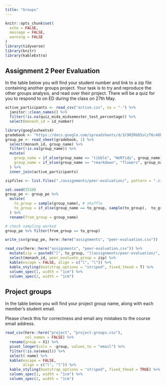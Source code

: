 ```yaml
---
title: "Groups"
---
```


```r
knitr::opts_chunk$set(
  echo = FALSE,
  message = FALSE,
  warning = FALSE
)
library(tidyverse)
library(knitr)
library(kableExtra)
```

## Assignment 2 Peer Evaluation

In the table below you will find your student number and link to a zip
file containing another groups project. Your task is to try and reproduce
the other groups analysis, and read over their project. There will be a
quiz for you to respond to on ED during the class on 27th May. 

```r
active_participants <- read_csv("active.csv", na = "-") %>% 
  janitor::clean_names() %>% 
  filter(!is.na(quiz_mida_midsemester_test_percentage)) %>% 
  select(monash_id = id_number)

library(googlesheets4)
gradebook <- "https://docs.google.com/spreadsheets/d/1C9RZRbD5sCzT6c4OhELdyTaBPCgtKQzX66CuFzUvUxg/edit?usp=sharing"
group_pe <- read_sheet(gradebook, 1) %>% 
  select(monash_id, group_name) %>% 
  filter(!is.na(group_name)) %>% 
  mutate(
    group_name = if_else(group_name == "tibble", "WeRTidy", group_name),
    group_name = if_else(group_name == "rmarkdown", "flowers", group_name)
  ) %>% 
  inner_join(active_participants)

zipfiles <- list.files("./assignments/peer-evaluation/", pattern = ".zip$")

set.seed(5510)
group_pe <- group_pe %>% 
  mutate(
    to_group = sample(group_name), # shuffle
    to_group = if_else(group_name == to_group, sample(to_group),  to_group)
  ) %>% 
  rename(from_group = group_name)

# check sampling worked
group_pe %>% filter(from_group == to_group)

write_csv(group_pe, here::here("assignments", "peer-evaluation.csv"))
```

```r
read_csv(here::here("assignments", "peer-evaluation.csv")) %>% 
  mutate(zip = paste0("[", to_group, "](assignments/peer-evaluation/", to_group, ".zip)")) %>% 
  select(monash_id, peer_evaluate_group = zip) %>% 
  kable(escape = FALSE, align = c("l", "l")) %>% 
  kable_styling(bootstrap_options = "striped", fixed_thead = T) %>% 
  column_spec(1, width = "1cm") %>% 
  column_spec(2, width = "1cm") 
```

## Project groups

In the table below you will find your project group name, along with each member's student email. 

Please check this for correctness and email any mistakes to the course email address.

```r
read_csv(here::here("project", "project-groups.csv"),
         col_names = FALSE) %>% 
  rename(group = X1) %>% 
  pivot_longer(cols = -group, values_to = "email") %>% 
  filter(!is.na(email)) %>%
  select(-name) %>% 
  kable(escape = FALSE, 
        align = c("l", "l")) %>% 
  kable_styling(bootstrap_options = "striped", fixed_thead = TRUE) %>% 
  column_spec(1, width = "1cm") %>% 
  column_spec(2, width = "1cm")
```